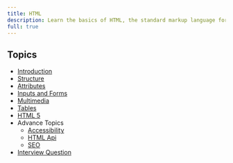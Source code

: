 ---
title: HTML
description: Learn the basics of HTML, the standard markup language for creating web pages.
full: true
---

## Topics
- [Introduction](./introduction.mdx)
- [Structure](./structure.mdx)
- [Attributes](./attributes.mdx)
- [Inputs and Forms](./inputs-and-forms.mdx)
- [Multimedia](./multimedia.mdx)
- [Tables](./tables.mdx)
- [HTML 5](./html5.mdx)
- Advance Topics
    - [Accessibility](./advanced/accessibility.mdx)
    - [HTML Api](./advanced/html-api.mdx)
    - [SEO](./advanced/seo.mdx)
- [Interview Question](./interview-questions.mdx)



